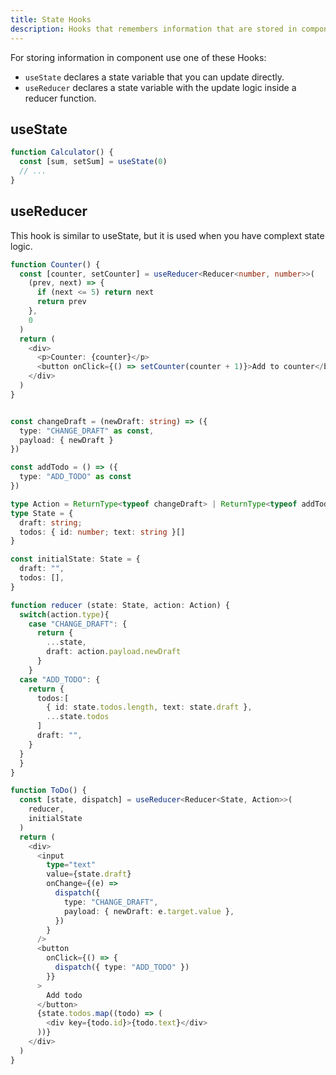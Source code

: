 ```yaml
---
title: State Hooks
description: Hooks that remembers information that are stored in components and refresh them when information is changed
---
```


For storing information in component use one of these Hooks:

- `useState` declares a state variable that you can update directly.
- `useReducer` declares a state variable with the update logic inside a reducer function.

## useState

```ts
function Calculator() {
  const [sum, setSum] = useState(0)
  // ...
}
```

## useReducer

This hook is similar to useState, but it is used when you have complext state logic.

```ts /appDir: true/
function Counter() {
  const [counter, setCounter] = useReducer<Reducer<number, number>>(
    (prev, next) => {
      if (next <= 5) return next
      return prev
    },
    0
  )
  return (
    <div>
      <p>Counter: {counter}</p>
      <button onClick={() => setCounter(counter + 1)}>Add to counter</button>
    </div>
  )
}
```

```ts showLineNumbers /appDir: true/

const changeDraft = (newDraft: string) => ({
  type: "CHANGE_DRAFT" as const,
  payload: { newDraft }
})

const addTodo = () => ({
  type: "ADD_TODO" as const
})

type Action = ReturnType<typeof changeDraft> | ReturnType<typeof addTodo>
type State = {
  draft: string;
  todos: { id: number; text: string }[]
}

const initialState: State = {
  draft: "",
  todos: [],
}

function reducer (state: State, action: Action) {
  switch(action.type){
    case "CHANGE_DRAFT": {
      return {
        ...state,
        draft: action.payload.newDraft
      }
    }
  case "ADD_TODO": {
    return {
      todos:[
        { id: state.todos.length, text: state.draft },
        ...state.todos
      ]
      draft: "",
    }
  }
  }
}

function ToDo() {
  const [state, dispatch] = useReducer<Reducer<State, Action>>(
    reducer,
    initialState
  )
  return (
    <div>
      <input
        type="text"
        value={state.draft}
        onChange={(e) =>
          dispatch({
            type: "CHANGE_DRAFT",
            payload: { newDraft: e.target.value },
          })
        }
      />
      <button
        onClick={() => {
          dispatch({ type: "ADD_TODO" })
        }}
      >
        Add todo
      </button>
      {state.todos.map((todo) => (
        <div key={todo.id}>{todo.text}</div>
      ))}
    </div>
  )
}
```
